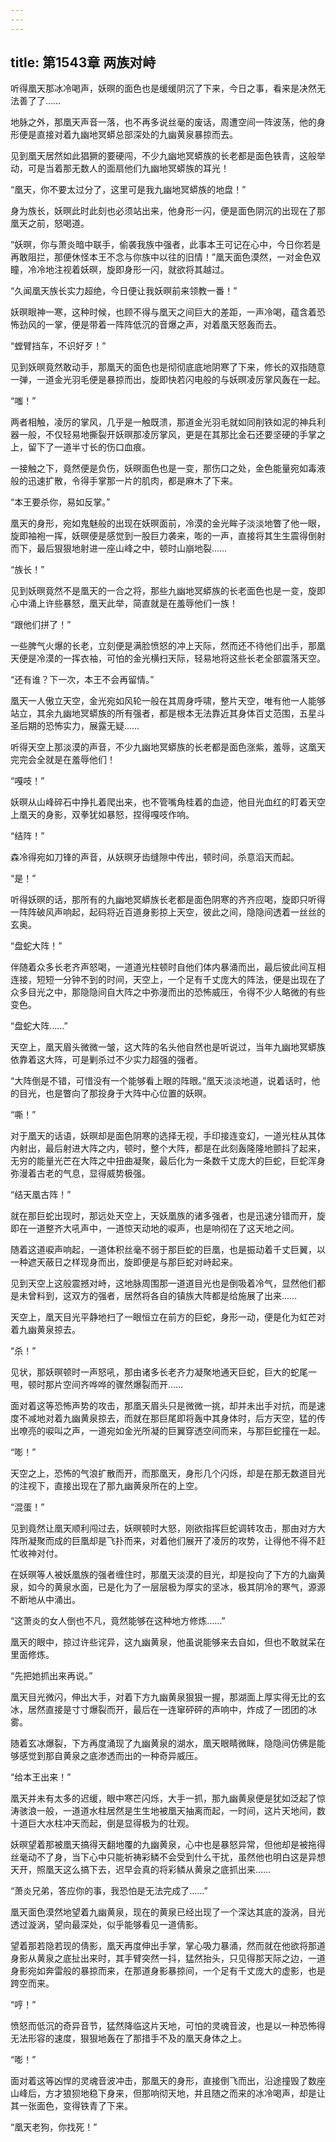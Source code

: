 ```yaml
---
---
---
```

title: 第1543章 两族对峙
---



听得凰天那冰冷喝声，妖暝的面色也是缓缓阴沉了下来，今日之事，看来是决然无法善了了……

地脉之外，那凰天声音一落，也不再多说丝毫的废话，周遭空间一阵波荡，他的身形便是直接对着九幽地冥蟒总部深处的九幽黄泉暴掠而去。

见到凰天居然如此猖獗的要硬闯，不少九幽地冥蟒族的长老都是面色铁青，这般举动，可是当着那无数人的面扇他们九幽地冥蟒族的耳光！

“凰天，你不要太过分了，这里可是我九幽地冥蟒族的地盘！”

身为族长，妖暝此时此刻也必须站出来，他身形一闪，便是面色阴沉的出现在了那凰天之前，怒喝道。

“妖暝，你与萧炎暗中联手，偷袭我族中强者，此事本王可记在心中，今日你若是再敢阻拦，那便休怪本王不念与你族中以往的旧情！”凰天面色漠然，一对金色双瞳，冷冷地注视着妖暝，旋即身形一闪，就欲将其越过。

“久闻凰天族长实力超绝，今日便让我妖暝前来领教一番！”

妖暝眼神一寒，这种时候，也顾不得与凰天之间巨大的差距，一声冷喝，蕴含着恐怖劲风的一掌，便是带着一阵阵低沉的音爆之声，对着凰天怒轰而去。

“螳臂挡车，不识好歹！”

见到妖暝竟然敢动手，那凰天的面色也是彻彻底底地阴寒了下来，修长的双指随意一弹，一道金光羽毛便是暴掠而出，旋即快若闪电般的与妖暝凌厉掌风轰在一起。

“嗤！”

两者相触，凌厉的掌风，几乎是一触既溃，那道金光羽毛就如同削铁如泥的神兵利器一般，不仅轻易地撕裂开妖暝那凌厉掌风，更是在其那比金石还要坚硬的手掌之上，留下了一道半寸长的伤口血痕。

一接触之下，竟然便是负伤，妖暝面色也是一变，那伤口之处，金色能量宛如毒液般的迅速扩散，令得手掌那一片的肌肉，都是麻木了下来。

“本王要杀你，易如反掌。”

凰天的身形，宛如鬼魅般的出现在妖暝面前，冷漠的金光眸子淡淡地瞥了他一眼，旋即袖袍一挥，妖暝便是感觉到一股巨力袭来，嘭的一声，直接将其生生震得倒射而下，最后狠狠地射进一座山峰之中，顿时山崩地裂……

“族长！”

见到妖暝竟然不是凰天的一合之将，那些九幽地冥蟒族的长老面色也是一变，旋即心中涌上许些暴怒，凰天此举，简直就是在羞辱他们一族！

“跟他们拼了！”

一些脾气火爆的长老，立刻便是满脸愤怒的冲上天际，然而还不待他们出手，那凰天便是冷漠的一挥衣袖，可怕的金光横扫天际，轻易地将这些长老全部震落天空。

“还有谁？下一次，本王不会再留情。”

凰天一人傲立天空，金光宛如风轮一般在其周身呼啸，整片天空，唯有他一人能够站立，其余九幽地冥蟒族的所有强者，都是根本无法靠近其身体百丈范围，五星斗圣后期的恐怖实力，展露无疑……

听得天空上那淡漠的声音，不少九幽地冥蟒族的长老都是面色涨紫，羞辱，这凰天完完会全就是在羞辱他们！

“嘎吱！”

妖暝从山峰碎石中挣扎着爬出来，也不管嘴角桂着的血迹，他目光血红的盯着天空上凰天的身影，双拳犹如暴怒，捏得嘎吱作响。

“结阵！”

森冷得宛如刀锋的声音，从妖暝牙齿缝隙中传出，顿时间，杀意滔天而起。

“是！”

听得妖暝的话，那所有的九幽地冥蟒族长老都是面色阴寒的齐齐应喝，旋即只听得一阵阵破风声响起，起码将近百道身影掠上天空，彼此之间，隐隐间透着一丝丝的玄奥。

“盘蛇大阵！”

伴随着众多长老齐声怒喝，一道道光柱顿时自他们体内暴涌而出，最后彼此间互相连接，短短一分钟不到的时间，天空上，一个足有千丈庞大的阵法，便是出现在了众多目光之中，那隐隐间自大阵之中弥漫而出的恐怖威压，令得不少人略微的有些变色。

“盘蛇大阵……”

天空上，凰天眉头微微一皱，这大阵的名头他自然也是听说过，当年九幽地冥蟒族依靠着这大阵，可是剿杀过不少实力超强的强者。

“大阵倒是不错，可惜没有一个能够看上眼的阵眼。”凰天淡淡地道，说着话时，他的目光，也是瞥向了那投身于大阵中心位置的妖暝。

“嘶！”

对于凰天的话语，妖暝却是面色阴寒的选择无视，手印接连变幻，一道光柱从其体内射出，最后射进大阵之内，顿时，整个大阵，都是在此刻轰隆隆地颤抖了起来，无穷的能量光芒在大阵之中扭曲凝聚，最后化为一条数千丈庞大的巨蛇，巨蛇浑身弥漫着古老的气息，显得威势极强。

“结天凰古阵！”

就在那巨蛇出现时，那远处天空上，天妖凰族的诸多强者，也是迅速分错而开，旋即在一道整齐大吼声中，一道惊天动地的唳声，也是响彻在了这天地之间。

随着这道唳声响起，一道体积丝毫不弱于那巨蛇的巨凰，也是振动着千丈巨翼，以一种遮天蔽日之样现身而出，旋即便是与那巨蛇对峙起来。

见到天空上这般震撼对峙，这地脉周围那一道道目光也是倒吸着冷气，显然他们都是未曾料到，这双方的强者，居然将各自的镇族大阵都是给施展了出来……

天空上，凰天目光平静地扫了一眼恒立在前方的巨蛇，身形一动，便是化为虹芒对着九幽黄泉掠去。

“杀！”

见状，那妖暝顿时一声怒吼，那由诸多长老齐力凝聚地通天巨蛇，巨大的蛇尾一甩，顿时那片空间齐哗哗的骤然爆裂而开……

面对着这等恐怖声势的攻击，那凰天眉头只是微微一挑，却并未出手对抗，而是速度不减地对着九幽黄泉掠去，而就在那巨尾即将轰中其身体时，后方天空，猛的传出嘹亮的唳叫之声，一道宛如金光所凝的巨翼穿透空间而来，与那巨蛇撞在一起。

“嘭！”

天空之上，恐怖的气浪扩散而开，而那凰天，身形几个闪烁，却是在那无数道目光的注视下，直接出现在了那九幽黄泉所在的上空。

“混蛋！”

见到竟然让凰天顺利闯过去，妖暝顿时大怒，刚欲指挥巨蛇调转攻击，那由对方大阵所凝聚而成的巨凰却是飞扑而来，对着他们展开了凌厉的攻势，让得他不得不赶忙收神对付。

在妖暝等人被妖凰族的强者缠住时，那凰天淡漠的目光，却是投向了下方的九幽黄泉，如今的黄泉水面，已是化为了一层层极为厚实的坚冰，极其阴冷的寒气，源源不断地从中涌出。

“这萧炎的女人倒也不凡，竟然能够在这种地方修炼……”

凰天的眼中，掠过许些诧异，这九幽黄泉，他虽说能够来去自如，但也不敢就呆在里面修炼。

“先把她抓出来再说。”

凰天目光微闪，伸出大手，对着下方九幽黄泉狠狠一握，那湖面上厚实得无比的玄冰，居然直接是寸寸爆裂而开，最后在一连窜砰砰的声响中，炸成了一团团的冰雾。

随着玄冰爆裂，下方再度涌现了九幽黄泉的湖水，凰天眼睛微眯，隐隐间仿佛是能够感觉到那自黄泉之底渗透而出的一种奇异威压。

“给本王出来！”

凰天并未有太多的迟缓，眼中寒芒闪烁，大手一抓，那九幽黄泉便是犹如泛起了惊涛骇浪一般，一道道水柱居然是生生地被凰天抽离而起，一时间，这片天地间，数十道巨大水柱冲天而起，倒是显得极为的壮观。

妖暝望着那被凰天搞得天翻地覆的九幽黄泉，心中也是暴怒异常，但他却是被拖得丝毫动不了身，当下心中只能祈祷彩鳞不会受到什么干扰，虽然他也明白这是异想天开，照凰天这么搞下去，迟早会真的将彩鳞从黄泉之底抓出来……

“萧炎兄弟，答应你的事，我恐怕是无法完成了……”

凰天面色漠然地望着九幽黄泉，现在的黄泉已经出现了一个深达其底的漩涡，目光透过漩涡，望向最深处，似乎能够看见一道倩影。

望着那若隐若现的倩影，凰天再度伸出手掌，掌心吸力暴涌，然而就在他欲将那道身影从黄泉之底扯出来时，其手臂突然一抖，猛然抬头，只见得那天际之边，一道身影宛如奔雷般的暴掠而来，在那道身影暴掠间，一个足有千丈庞大的虚影，也是跨空而来。

“哼！”

愤怒而低沉的奇异音节，猛然降临这片天地，可怕的灵魂音波，也是以一种恐怖得无法形容的速度，狠狠地轰在了那措手不及的凰天身体之上。

“嘭！”

面对着这等凶悍的灵魂音波冲击，那凰天的身形，直接倒飞而出，沿途撞毁了数座山峰后，方才狼狈地稳下身来，但那响彻天地，并且随之而来的冰冷喝声，却是让其一张面色，变得铁青了下来。

“凰天老狗，你找死！”